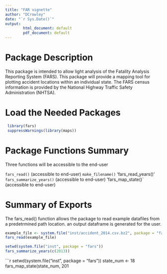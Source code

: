 ```yaml
---
title: "FAR vignette"
author: "DCrowley"
date: "`r Sys.Date()`"
output:
        html_document: default
        pdf_document: default
---
```


# Package Description

This package is intended to allow light analysis of the Fatality Analysis Reporting System (FARS). This package will provide a mapping tool for plotting accident locations within an individual state. The FARS census information is provided by the National Highway Traffic Safety Administration (NHTSA).

# Load the Needed Packages

```r
 library(fars)
 suppressWarnings(library(maps))
```

# Package Functions Summary

Three functions will be accessible to the end-user

 `fars_read()` (accessible to end-user)
 `make_filename()`
 'fars_read_years()'
 `fars_summarize_years()` (accessible to end-user)
 'fars_map_state()` (accessible to end-user)
 

# Summary of Exports

The fars_read() function allows the package to read example datafiles from a predetrmined path location. an output dataframe is generated for the user.

```r
example_file <- system.file("inst/accident_2014.csv.bz2", package = "fars")
fars_read(example_file)
```

```r
setwd(system.file("inst", package = "fars"))
fars_summarize_years(c(2013))
```

```r
setwd(system.file("inst", package = "fars"))
state_num <- 18
fars_map_state(state_num, 201
